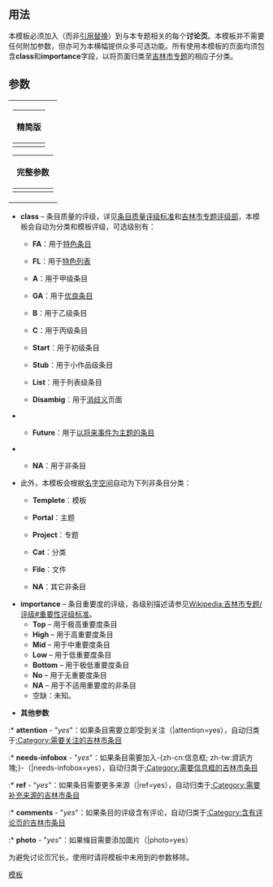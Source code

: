 <includeonly></includeonly><noinclude>{{template doc page viewed directly}}</noinclude>

== 用法 ==
本'''{{tl|吉林市专题}}'''模板必须加入（而非[[Help:引用替换|引用替换]]）到与本专题相关的每个'''讨论页'''。本模板并不需要任何附加参数，但亦可为本横幅提供众多可选功能。所有使用本模板的页面均须包含'''class'''和'''importance'''字段，以将页面归类至[[:Category:吉林市专题|吉林市专题]]的相应子分类。

== 参数 ==
{| align=right style="background:transparent; width:0"
|
{| class="wikitable"
|-
!精简版
|-
|<pre style="font-size:90%">{{吉林市专题
|class = 
|importance =
}}
</pre>
|}
{| class="wikitable"
|-
!完整参数
|-
|<pre style="font-size:90%">{{吉林市专题
|class = 
|importance =
|attention = 
|needs-infobox = 
|ref = 
|comments =
|photo =
|peer = 
|old-peer = 
}}
</pre>
|}
|}

* '''class''' – 条目质量的评级，详见[[Wikipedia:条目质量评级标准|条目质量评级标准]]和[[Wikipedia:吉林市专题/评级|吉林市专题评级部]]，本模板会自动为分类和模板评级，可选级别有：
** {{classicon|FA}} '''FA'''：用于[[Wikipedia:特色条目|特色条目]]
** {{classicon|FL}} '''FL'''：用于[[Wikipedia:特色列表|特色列表]]
** {{classicon|A}} '''A'''：用于甲级条目
** {{classicon|GA}} '''GA'''：用于[[Wikipedia:优良条目|优良条目]]
** {{classicon|B}} '''B'''：用于乙级条目
** {{classicon|C}} '''C'''：用于丙级条目
** {{classicon|Start}} '''Start'''：用于初级条目
** {{classicon|Stub}} '''Stub'''：用于小作品级条目
** {{classicon|List}} '''List'''：用于列表级条目
** {{classicon|Disambig}} '''Disambig'''：用于[[Wikipedia:消歧义|消歧义]]页面
<!--** {{classicon|Redirect}} '''Redirect'''：用于被分类的重定向页（如科名重定向）-->
<!--** {{classicon|Needed}} '''Needed'''：用于[[Wikipedia:条目请求|请求建立条目]]（模板放在未建立条目的讨论页）-->
** {{classicon|Future}} '''Future'''：用于[[WP:FUTURE|以将来事件为主题的条目]]
<!--** {{classicon|Current}} '''Current'''：用于[[Portal:新闻动态|近期将会迅速更新的条目]]-->
<!--** {{classicon|Merge}} '''Merge'''：用于被认为需要[[WP:合并|合并]]的条目-->
** {{classicon|NA}} '''NA'''：用于非条目
*此外，本模板会根据[[:WP:名字空间|名字空间]]自动为下列非条目分类：
**{{classicon|Template}} '''Templete'''：模板
**{{classicon|Portal}} '''Portal'''：主题
**{{classicon|Project}} '''Project'''：专题
**{{classicon|Cat}} '''Cat'''：分类
**{{classicon|File}} '''File'''：文件
**{{classicon|NA}} '''NA'''：其它非条目

* '''importance''' – 条目重要度的评级，各级别描述请参见[[Wikipedia:吉林市专题/评级#重要性评级标准]]。
**'''Top''' – 用于极高重要度条目
**'''High''' – 用于高重要度条目
**'''Mid''' –  用于中重要度条目
**'''Low''' –  用于低重要度条目
**'''Bottom''' – 用于极低重要度条目
**'''No''' – 用于无重要度条目
**'''NA''' – 用于不适用重要度的非条目
** 空缺：未知。


* '''其他参数'''
:* '''attention''' - "''yes''"：如果条目需要立即受到关注（|attention=yes），自动归类于[[:Category:需要关注的吉林市条目]]
:* '''needs-infobox''' - "''yes''"：如果条目需要加入-{zh-cn:信息框; zh-tw:資訊方塊;}-（|needs-infobox=yes），自动归类于[[:Category:需要信息框的吉林市条目]]
:* '''ref''' - "''yes''"：如果条目需要更多来源（|ref=yes），自动归类于[[:Category:需要补充来源的吉林市条目]]
:* '''comments''' - "''yes''"：如果条目的评级含有评论，自动归类于[[:Category:含有评论页的吉林市条目]]
:* '''photo''' - "''yes''"：如果條目需要添加圖片（|photo=yes）

为避免讨论页冗长，使用时请将模板中未用到的参数移除。

<includeonly>
<!-- ++++ PLEASE ADD CATEGORIES AND INTERWIKIS BELOW THIS LINE, THANK YOU. -->
[[Category:吉林市专题|模板]]

</includeonly>